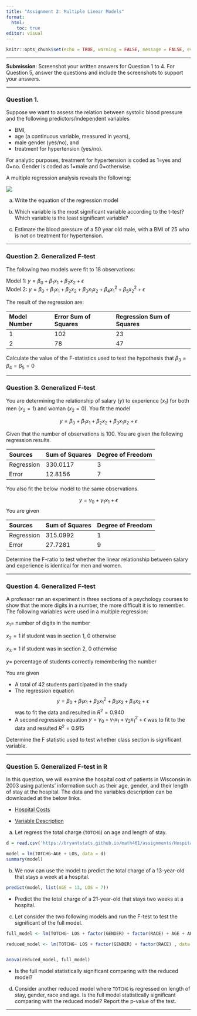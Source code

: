 ```yaml
---
title: "Assignment 2: Multiple Linear Models"
format: 
  html: 
    toc: true
editor: visual
---
```


```r
knitr::opts_chunk$set(echo = TRUE, warning = FALSE, message = FALSE, eval = FALSE)
```

------------------------------------------------------------------------

**Submission**: Screenshot your written answers for Question 1 to 4. For Question 5, answer the questions and include the screenshots to support your answers.

------------------------------------------------------------------------

### Question 1.

Suppose we want to assess the relation between systolic blood pressure and the following predictors/independent variables

-   BMI,
-   age (a continuous variable, measured in years),
-   male gender (yes/no), and
-   treatment for hypertension (yes/no).

For analytic purposes, treatment for hypertension is coded as 1=yes and 0=no. Gender is coded as 1=male and 0=otherwise.

A multiple regression analysis reveals the following:

![](1.png)

a.  Write the equation of the regression model

b.  Which variable is the most significant variable according to the t-test? Which variable is the least significant variable?

c.  Estimate the blood pressure of a 50 year old male, with a BMI of 25 who is not on treatment for hypertension.

------------------------------------------------------------------------

### Question 2. Generalized F-test

The following two models were fit to 18 observations:

Model 1: $y = \beta_0 + \beta_1 x_1 + \beta_2 x_2 + \epsilon$\
Model 2: $y = \beta_0 + \beta_1 x_1 + \beta_2 x_2 + \beta_3 x_1x_2 +\beta_4 x_1^2 +\beta_5 x_2^2 + \epsilon$

The result of the regression are:

| Model Number | Error Sum of Squares | Regression Sum of Squares |
|:-------------|:---------------------|:--------------------------|
| 1            | 102                  | 23                        |
| 2            | 78                   | 47                        |

Calculate the value of the F-statistics used to test the hypothesis that $\beta_3 = \beta_4 =\beta_5 = 0$

------------------------------------------------------------------------

### Question 3. Generalized F-test

You are determining the relationship of salary ($y$) to experience ($x_1$) for both men ($x_2 = 1$) and woman ($x_2=0$). You fit the model

$$y = \beta_0 + \beta_1 x_1 + \beta_2 x_2 + \beta_3 x_1x_2 + \epsilon$$

Given that the number of observations is 100. You are given the following regression results.

| Sources    | Sum of Squares | Degree of Freedom |
|:-----------|:---------------|:------------------|
| Regression | 330.0117       | 3                 |
| Error      | 12.8156        | 7                 |

You also fit the below model to the same observations.

$$y = \gamma_0 + \gamma_1 x_1 +  \epsilon$$ You are given

| Sources    | Sum of Squares | Degree of Freedom |
|:-----------|:---------------|:------------------|
| Regression | 315.0992       | 1                 |
| Error      | 27.7281        | 9                 |

Determine the F-ratio to test whether the linear relationship between salary and experience is identical for men and women.

------------------------------------------------------------------------

### Question 4. Generalized F-test

A professor ran an experiment in three sections of a psychology courses to show that the more digits in a number, the more difficult it is to remember. The following variables were used in a multiple regression:

$x_1=$ number of digits in the number

$x_2 = 1$ if student was in section 1, 0 otherwise

$x_3 = 1$ if student was in section 2, 0 otherwise

$y=$ percentage of students correctly remembering the number

You are given

-   A total of 42 students participated in the study
-   The regression equation $$y = \beta_0 + \beta_1 x_1 + \beta_2 x_1^2 + \beta_3 x_2 +\beta_4 x_3 + \epsilon$$ was to fit the data and resulted in $R^2 = 0.940$
-   A second regression equation $y = \gamma_0 + \gamma_1 x_1 + \gamma_2 x_1^2+\epsilon$ was to fit to the data and resulted $R^2 = 0.915$

Determine the F statistic used to test whether class section is significant variable.

------------------------------------------------------------------------

### Question 5. Generalized F-test in R

In this question, we will examine the hospital cost of patients in Wisconsin in 2003 using patients' information such as their age, gender, and their length of stay at the hospital. The data and the variables description can be downloaded at the below links.

-   [Hospital Costs](HospitalCosts.csv)

-   [Variable Description](HospitalCosts_description.png)

a.  Let regress the total charge (`TOTCHG`) on age and length of stay.

```r

d = read.csv('https://bryantstats.github.io/math461/assignments/HospitalCosts.csv')

model = lm(TOTCHG~AGE + LOS, data = d)
summary(model)
```

b.  We now can use the model to predict the total charge of a 13-year-old that stays a week at a hospital.

```r
predict(model, list(AGE = 13, LOS = 7))
```

-   Predict the the total charge of a 21-year-old that stays two weeks at a hospital.

c.  Let consider the two following models and run the F-test to test the significant of the full model.

```r
full_model <- lm(TOTCHG~ LOS + factor(GENDER) + factor(RACE) + AGE + APRDRG, data = d)

reduced_model <- lm(TOTCHG~ LOS + factor(GENDER) + factor(RACE) , data = d)


anova(reduced_model, full_model)
```

-   Is the full model statistically significant comparing with the reduced model?

d.  Consider another reduced model where `TOTCHG` is regressed on length of stay, gender, race and age. Is the full model statistically significant comparing with the reduced model? Report the p-value of the test.

------------------------------------------------------------------------

